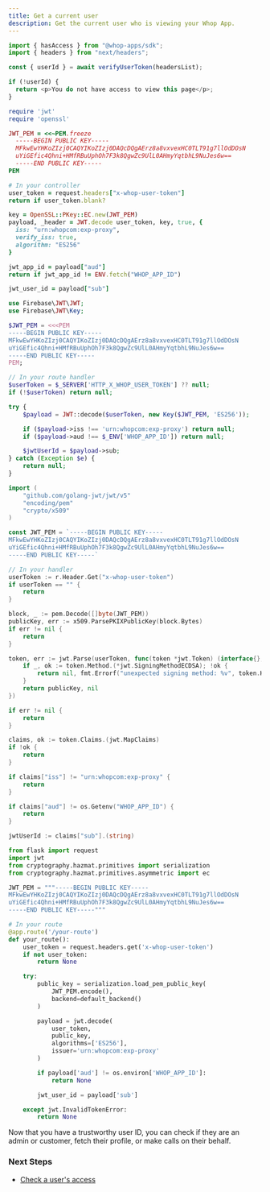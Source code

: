 ```yaml
---
title: Get a current user
description: Get the current user who is viewing your Whop App.
---
```





<CodeGroup>

```javascript @whop/api
import { hasAccess } from "@whop-apps/sdk";
import { headers } from "next/headers";

const { userId } = await verifyUserToken(headersList);

if (!userId) {
  return <p>You do not have access to view this page</p>;
}
```

```ruby Ruby on Rails
require 'jwt'
require 'openssl'

JWT_PEM = <<~PEM.freeze
  -----BEGIN PUBLIC KEY-----
  MFkwEwYHKoZIzj0CAQYIKoZIzj0DAQcDQgAErz8a8vxvexHC0TLT91g7llOdDOsN
  uYiGEfic4Qhni+HMfRBuUphOh7F3k8QgwZc9UlL0AHmyYqtbhL9NuJes6w==
  -----END PUBLIC KEY-----
PEM

# In your controller
user_token = request.headers["x-whop-user-token"]
return if user_token.blank?

key = OpenSSL::PKey::EC.new(JWT_PEM)
payload, _header = JWT.decode user_token, key, true, {
  iss: "urn:whopcom:exp-proxy",
  verify_iss: true,
  algorithm: "ES256"
}

jwt_app_id = payload["aud"]
return if jwt_app_id != ENV.fetch("WHOP_APP_ID")

jwt_user_id = payload["sub"]
```

```php PHP
use Firebase\JWT\JWT;
use Firebase\JWT\Key;

$JWT_PEM = <<<PEM
-----BEGIN PUBLIC KEY-----
MFkwEwYHKoZIzj0CAQYIKoZIzj0DAQcDQgAErz8a8vxvexHC0TLT91g7llOdDOsN
uYiGEfic4Qhni+HMfRBuUphOh7F3k8QgwZc9UlL0AHmyYqtbhL9NuJes6w==
-----END PUBLIC KEY-----
PEM;

// In your route handler
$userToken = $_SERVER['HTTP_X_WHOP_USER_TOKEN'] ?? null;
if (!$userToken) return null;

try {
    $payload = JWT::decode($userToken, new Key($JWT_PEM, 'ES256'));

    if ($payload->iss !== 'urn:whopcom:exp-proxy') return null;
    if ($payload->aud !== $_ENV['WHOP_APP_ID']) return null;

    $jwtUserId = $payload->sub;
} catch (Exception $e) {
    return null;
}
```

```go Go
import (
    "github.com/golang-jwt/jwt/v5"
    "encoding/pem"
    "crypto/x509"
)

const JWT_PEM = `-----BEGIN PUBLIC KEY-----
MFkwEwYHKoZIzj0CAQYIKoZIzj0DAQcDQgAErz8a8vxvexHC0TLT91g7llOdDOsN
uYiGEfic4Qhni+HMfRBuUphOh7F3k8QgwZc9UlL0AHmyYqtbhL9NuJes6w==
-----END PUBLIC KEY-----`

// In your handler
userToken := r.Header.Get("x-whop-user-token")
if userToken == "" {
    return
}

block, _ := pem.Decode([]byte(JWT_PEM))
publicKey, err := x509.ParsePKIXPublicKey(block.Bytes)
if err != nil {
    return
}

token, err := jwt.Parse(userToken, func(token *jwt.Token) (interface{}, error) {
    if _, ok := token.Method.(*jwt.SigningMethodECDSA); !ok {
        return nil, fmt.Errorf("unexpected signing method: %v", token.Header["alg"])
    }
    return publicKey, nil
})

if err != nil {
    return
}

claims, ok := token.Claims.(jwt.MapClaims)
if !ok {
    return
}

if claims["iss"] != "urn:whopcom:exp-proxy" {
    return
}

if claims["aud"] != os.Getenv("WHOP_APP_ID") {
    return
}

jwtUserId := claims["sub"].(string)
```

```python Python Flask
from flask import request
import jwt
from cryptography.hazmat.primitives import serialization
from cryptography.hazmat.primitives.asymmetric import ec

JWT_PEM = """-----BEGIN PUBLIC KEY-----
MFkwEwYHKoZIzj0CAQYIKoZIzj0DAQcDQgAErz8a8vxvexHC0TLT91g7llOdDOsN
uYiGEfic4Qhni+HMfRBuUphOh7F3k8QgwZc9UlL0AHmyYqtbhL9NuJes6w==
-----END PUBLIC KEY-----"""

# In your route
@app.route('/your-route')
def your_route():
    user_token = request.headers.get('x-whop-user-token')
    if not user_token:
        return None

    try:
        public_key = serialization.load_pem_public_key(
            JWT_PEM.encode(),
            backend=default_backend()
        )

        payload = jwt.decode(
            user_token,
            public_key,
            algorithms=['ES256'],
            issuer='urn:whopcom:exp-proxy'
        )

        if payload['aud'] != os.environ['WHOP_APP_ID']:
            return None

        jwt_user_id = payload['sub']

    except jwt.InvalidTokenError:
        return None
```

</CodeGroup>


Now that you have a trustworthy user ID, you can check if they are an admin or customer, fetch their profile, or make calls on their behalf.

### Next Steps

- [Check a user's access](/sdk/validate-access)
